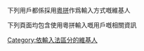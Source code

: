 下列用戶都係採用[[香港語言學學會粵語拼音方案|粵拼]]作爲輸入方式嘅維基人

下列頁面均包含使用粵拼輸入嘅用戶嘅相關資訊

[[Category:依輸入法區分的維基人|Category:依輸入法區分的維基人]]
